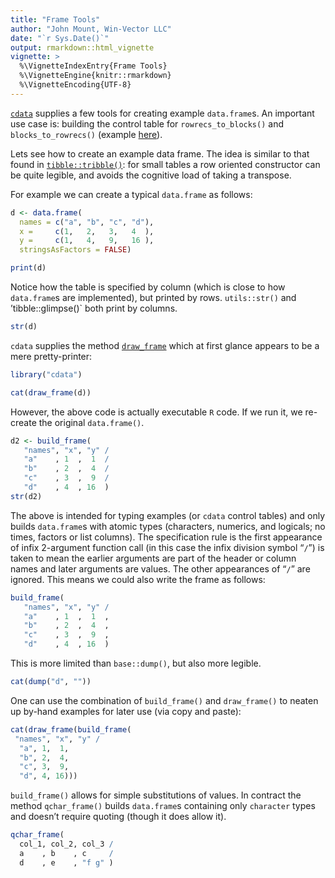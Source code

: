```yaml
---
title: "Frame Tools"
author: "John Mount, Win-Vector LLC"
date: "`r Sys.Date()`"
output: rmarkdown::html_vignette
vignette: >
  %\VignetteIndexEntry{Frame Tools}
  %\VignetteEngine{knitr::rmarkdown}
  %\VignetteEncoding{UTF-8}
---
```


[`cdata`](https://winvector.github.io/cdata/) supplies a few tools for creating example 
`data.frame`s.  An important use case is: building the control table for `rowrecs_to_blocks()` and `blocks_to_rowrecs()` (example [here](https://winvector.github.io/cdata/articles/cdata.html)).

Lets see how to create an example data frame.  The idea is similar to that found in [`tibble::tribble()`](http://tibble.tidyverse.org/reference/tribble.html): for small tables a 
row oriented constructor can be quite legible, and avoids the cognitive load of taking a transpose.

For example we can create a typical `data.frame` as follows:

```r
d <- data.frame(
  names = c("a", "b", "c", "d"),
  x =     c(1,   2,   3,   4  ),
  y =     c(1,   4,   9,   16 ),
  stringsAsFactors = FALSE)

print(d)
```

Notice how the table is specified by column (which is close to how `data.frame`s
are implemented), but printed by rows.  `utils::str()` and 'tibble::glimpse()` both 
print by columns.

```r
str(d)
```

`cdata` supplies the method [`draw_frame`](https://winvector.github.io/cdata/reference/draw_frame.html) which at first glance appears to be a mere pretty-printer:

```r
library("cdata")
```

```r
cat(draw_frame(d))
```

However, the above code is actually executable `R` code.  If we run it, we re-create
the original `data.frame()`.

```r
d2 <- build_frame(
   "names", "x", "y" /
   "a"    , 1  ,  1  /
   "b"    , 2  ,  4  /
   "c"    , 3  ,  9  /
   "d"    , 4  , 16  )
str(d2)
```

The above is intended for typing examples (or `cdata` control tables) and only builds `data.frame`s with atomic types (characters, numerics, and logicals; no times, factors or list columns).  The specification rule is the first appearance of infix 2-argument function call (in this case the infix division symbol "<code>/</code>") is taken to mean the earlier arguments are part of the header or column names and later arguments are values.  The other appearances of "<code>/</code>" are ignored.  This means we could also write the frame as follows:

```r
build_frame(
   "names", "x", "y" /
   "a"    , 1  ,  1  ,
   "b"    , 2  ,  4  ,
   "c"    , 3  ,  9  ,
   "d"    , 4  , 16  )
```

This is more limited than `base::dump()`, but also more legible.

```r
cat(dump("d", ""))
```

One can use the combination of `build_frame()` and `draw_frame()` to neaten up by-hand examples for later use (via copy and paste):

```r
cat(draw_frame(build_frame(
 "names", "x", "y" /
  "a", 1,  1,
  "b", 2,  4,
  "c", 3,  9,
  "d", 4, 16)))
```

`build_frame()` allows for simple substitutions of values.  In contract the method `qchar_frame()`
builds `data.frame`s containing only `character` types and doesn't require quoting (though it does allow it).

```r
qchar_frame(
  col_1, col_2, col_3 /
  a    , b    , c     /
  d    , e    , "f g" )
```


